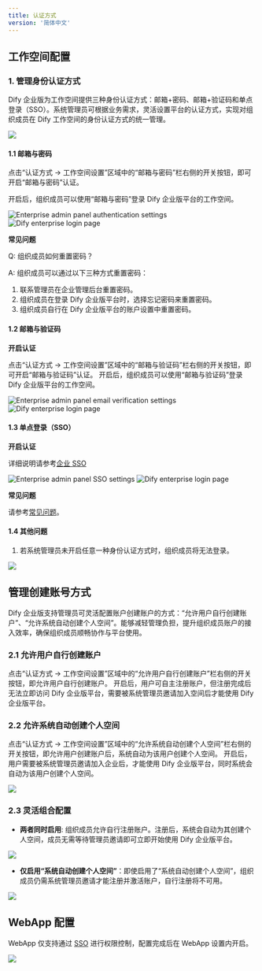 ```yaml
---
title: 认证方式
version: '简体中文'
---
```


## 工作空间配置

### 1. 管理身份认证方式

Dify 企业版为工作空间提供三种身份认证方式：邮箱+密码、邮箱+验证码和单点登录（SSO）。系统管理员可根据业务需求，灵活设置平台的认证方式，实现对组织成员在 Dify 工作空间的身份认证方式的统一管理。

![](/zh-cn/img/b40afe0926bfa2ce4fb3beef91928647.png)

#### 1.1 邮箱与密码

点击“认证方式 -> 工作空间设置”区域中的“邮箱与密码”栏右侧的开关按钮，即可开启“邮箱与密码”认证。

开启后，组织成员可以使用“邮箱与密码”登录 Dify 企业版平台的工作空间。

<div style={{ display: 'flex', gap: '20px' }}>
  <Frame caption="企业管理后台开启身份认证 - 邮箱与密码">
    <img src="/en-us/img/auth-1-1.png" alt="Enterprise admin panel authentication settings" />
  </Frame>
  <Frame caption="组织成员进入 Dify 企业版平台的登录页">
    <img src="/en-us/img/auth-2.png" alt="Dify enterprise login page" />
  </Frame>
</div>

**常见问题**

Q: 组织成员如何重置密码？

A: 组织成员可以通过以下三种方式重置密码：
  1. 联系管理员在企业管理后台重置密码。
  2. 组织成员在登录 Dify 企业版平台时，选择忘记密码来重置密码。
  3. 组织成员自行在 Dify 企业版平台的账户设置中重置密码。

#### 1.2 邮箱与验证码

**开启认证**

点击“认证方式 -> 工作空间设置”区域中的“邮箱与验证码”栏右侧的开关按钮，即可开启“邮箱与验证码”认证。
开启后，组织成员可以使用“邮箱与验证码”登录 Dify 企业版平台的工作空间。

<div style={{ display: 'flex', gap: '20px' }}>
  <Frame caption="企业管理后台开启身份认证 - 邮箱与验证码">
    <img src="https://assets-docs.dify.ai/2024/11/8e51484bf2d38b50b725868a43bd1c52.png" alt="Enterprise admin panel email verification settings" />
  </Frame>
  <Frame caption="组织成员进入 Dify 企业版平台的登录页">
    <img src="https://assets-docs.dify.ai/2024/11/359eb47e0368dc8ca97dfdaeb7ee9970.png" alt="Dify enterprise login page" />
  </Frame>
</div>

#### 1.3 单点登录（SSO）

**开启认证**

详细说明请参考[企业 SSO](/zh-cn/administrator-guide/sso/introduction)

<div style={{ display: 'flex', gap: '20px' }}>
  <Frame caption="企业管理后台开启身份认证 - 单点登录（SSO）">
    <img src="https://assets-docs.dify.ai/2024/11/35d364d60e5b6d55052c17de0eed16a8.png" alt="Enterprise admin panel SSO settings" />
  </Frame>
  <Frame caption="组织成员进入 Dify 企业版平台的登录页">
    <img src="https://assets-docs.dify.ai/2024/11/4fff675c15a98602ed6b5db15bca44ac.png" alt="Dify enterprise login page" />
  </Frame>
</div>

**常见问题**

请参考[常见问题](./faq)。

#### 1.4 其他问题

1. 若系统管理员未开启任意一种身份认证方式时，组织成员将无法登录。

![](/zh-cn/img/d15b2da7e3eb95b1578e24f0cb5b5889.png)

## 管理创建账号方式

Dify 企业版支持管理员可灵活配置账户创建账户的方式：“允许用户自行创建账户”、“允许系统自动创建个人空间”。能够减轻管理负担，提升组织成员账户的接入效率，确保组织成员顺畅协作与平台使用。

### 2.1 允许用户自行创建账户

点击“认证方式 -> 工作空间设置”区域中的“允许用户自行创建账户”栏右侧的开关按钮，即允许用户自行创建账户。
开启后，用户可自主注册账户，但注册完成后无法立即访问 Dify 企业版平台，需要被系统管理员邀请加入空间后才能使用 Dify 企业版平台。

### 2.2 允许系统自动创建个人空间

点击“认证方式 -> 工作空间设置”区域中的“允许系统自动创建个人空间”栏右侧的开关按钮，即允许用户创建账户后，系统自动为该用户创建个人空间。
开启后，用户需要被系统管理员邀请加入企业后，才能使用 Dify 企业版平台，同时系统会自动为该用户创建个人空间。

![](/zh-cn/img/bb00878740a4edff77dada76c92b328f.png)

### 2.3 灵活组合配置

- **两者同时启用**: 组织成员允许自行注册账户。注册后，系统会自动为其创建个人空间，成员无需等待管理员邀请即可立即开始使用 Dify 企业版平台。

![](/zh-cn/img/5b06691518202ae5905f466d74c8a0ac.png)

- **仅启用“系统自动创建个人空间”**：即使启用了“系统自动创建个人空间”，组织成员仍需系统管理员邀请才能注册并激活账户，自行注册将不可用。

![](/zh-cn/img/9c905e586b9c02a5d8422ff29b08d53d.png)

## WebApp 配置

WebApp 仅支持通过 [SSO](/zh-cn/administrator-guide/sso/introduction) 进行权限控制，配置完成后在 WebApp 设置内开启。

![](/zh-cn/img/6af05694158155999566a39df86ad4c6.png)
